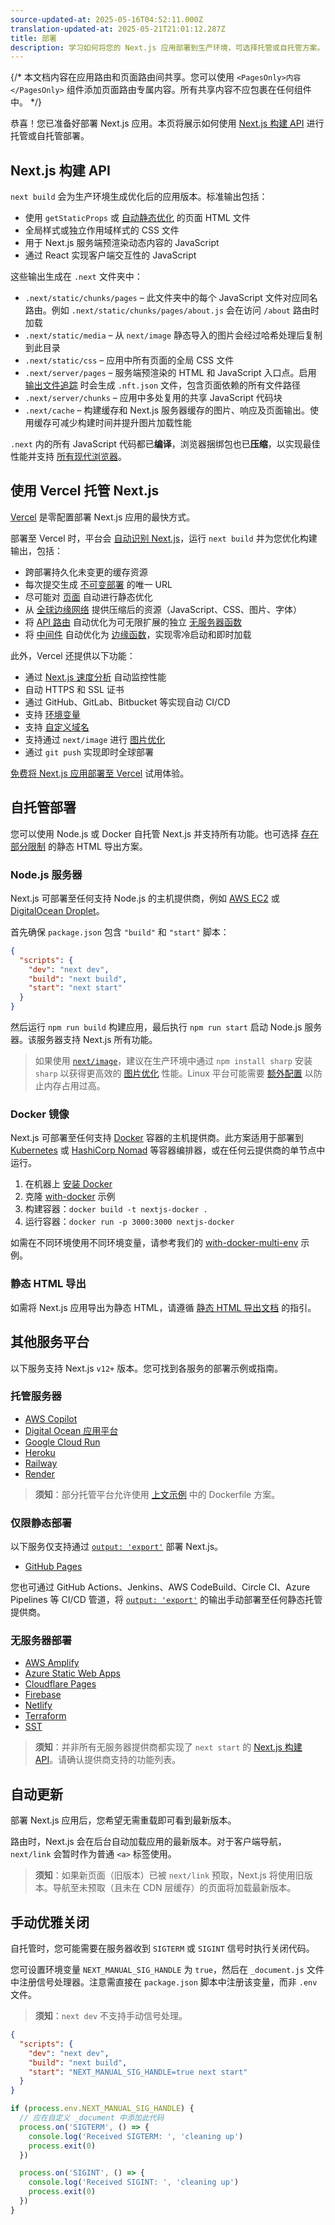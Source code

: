 ```yaml
---
source-updated-at: 2025-05-16T04:52:11.000Z
translation-updated-at: 2025-05-21T21:01:12.287Z
title: 部署
description: 学习如何将您的 Next.js 应用部署到生产环境，可选择托管或自托管方案。
---
```


{/* 本文档内容在应用路由和页面路由间共享。您可以使用 `<PagesOnly>内容</PagesOnly>` 组件添加页面路由专属内容。所有共享内容不应包裹在任何组件中。 */}

恭喜！您已准备好部署 Next.js 应用。本页将展示如何使用 [Next.js 构建 API](#nextjs-build-api) 进行托管或自托管部署。

## Next.js 构建 API

`next build` 会为生产环境生成优化后的应用版本。标准输出包括：

- 使用 `getStaticProps` 或 [自动静态优化](/docs/pages/building-your-application/rendering/automatic-static-optimization) 的页面 HTML 文件
- 全局样式或独立作用域样式的 CSS 文件
- 用于 Next.js 服务端预渲染动态内容的 JavaScript
- 通过 React 实现客户端交互性的 JavaScript

这些输出生成在 `.next` 文件夹中：

- `.next/static/chunks/pages` – 此文件夹中的每个 JavaScript 文件对应同名路由。例如 `.next/static/chunks/pages/about.js` 会在访问 `/about` 路由时加载
- `.next/static/media` – 从 `next/image` 静态导入的图片会经过哈希处理后复制到此目录
- `.next/static/css` – 应用中所有页面的全局 CSS 文件
- `.next/server/pages` – 服务端预渲染的 HTML 和 JavaScript 入口点。启用 [输出文件追踪](/docs/pages/api-reference/next-config-js/output) 时会生成 `.nft.json` 文件，包含页面依赖的所有文件路径
- `.next/server/chunks` – 应用中多处复用的共享 JavaScript 代码块
- `.next/cache` – 构建缓存和 Next.js 服务器缓存的图片、响应及页面输出。使用缓存可减少构建时间并提升图片加载性能

`.next` 内的所有 JavaScript 代码都已**编译**，浏览器捆绑包也已**压缩**，以实现最佳性能并支持 [所有现代浏览器](/docs/architecture/supported-browsers)。

## 使用 Vercel 托管 Next.js

[Vercel](https://vercel.com?utm_source=next-site&utm_medium=docs&utm_campaign=next-website) 是零配置部署 Next.js 应用的最快方式。

部署至 Vercel 时，平台会 [自动识别 Next.js](https://vercel.com/solutions/nextjs?utm_source=next-site&utm_medium=docs&utm_campaign=next-website)，运行 `next build` 并为您优化构建输出，包括：

- 跨部署持久化未变更的缓存资源
- 每次提交生成 [不可变部署](https://vercel.com/features/previews?utm_source=next-site&utm_medium=docs&utm_campaign=next-website) 的唯一 URL
- 尽可能对 [页面](/docs/pages/building-your-application/rendering/automatic-static-optimization) 自动进行静态优化
- 从 [全球边缘网络](https://vercel.com/features/infrastructure?utm_source=next-site&utm_medium=docs&utm_campaign=next-website) 提供压缩后的资源（JavaScript、CSS、图片、字体）
- 将 [API 路由](/docs/pages/building-your-application/routing/api-routes) 自动优化为可无限扩展的独立 [无服务器函数](https://vercel.com/features/infrastructure?utm_source=next-site&utm_medium=docs&utm_campaign=next-website)
- 将 [中间件](/docs/pages/building-your-application/routing/middleware) 自动优化为 [边缘函数](https://vercel.com/features/edge-functions?utm_source=next-site&utm_medium=docs&utm_campaign=next-website)，实现零冷启动和即时加载

此外，Vercel 还提供以下功能：

- 通过 [Next.js 速度分析](https://vercel.com/analytics?utm_source=next-site&utm_medium=docs&utm_campaign=next-website) 自动监控性能
- 自动 HTTPS 和 SSL 证书
- 通过 GitHub、GitLab、Bitbucket 等实现自动 CI/CD
- 支持 [环境变量](https://vercel.com/docs/environment-variables?utm_source=next-site&utm_medium=docs&utm_campaign=next-website)
- 支持 [自定义域名](https://vercel.com/docs/custom-domains?utm_source=next-site&utm_medium=docs&utm_campaign=next-website)
- 支持通过 `next/image` 进行 [图片优化](/docs/pages/building-your-application/optimizing/images)
- 通过 `git push` 实现即时全球部署

[免费将 Next.js 应用部署至 Vercel](https://vercel.com/new/git/external?repository-url=https://github.com/vercel/next.js/tree/canary/examples/hello-world&project-name=hello-world&repository-name=hello-world&utm_source=next-site&utm_medium=docs&utm_campaign=next-website) 试用体验。

## 自托管部署

您可以使用 Node.js 或 Docker 自托管 Next.js 并支持所有功能。也可选择 [存在部分限制](/docs/app/building-your-application/deploying/static-exports) 的静态 HTML 导出方案。

### Node.js 服务器

Next.js 可部署至任何支持 Node.js 的主机提供商，例如 [AWS EC2](https://aws.amazon.com/ec2/) 或 [DigitalOcean Droplet](https://www.digitalocean.com/products/droplets/)。

首先确保 `package.json` 包含 `"build"` 和 `"start"` 脚本：

```json filename="package.json"
{
  "scripts": {
    "dev": "next dev",
    "build": "next build",
    "start": "next start"
  }
}
```

然后运行 `npm run build` 构建应用，最后执行 `npm run start` 启动 Node.js 服务器。该服务器支持 Next.js 所有功能。

> 如果使用 [`next/image`](/docs/pages/building-your-application/optimizing/images)，建议在生产环境中通过 `npm install sharp` 安装 `sharp` 以获得更高效的 [图片优化](/docs/pages/building-your-application/optimizing/images) 性能。Linux 平台可能需要 [额外配置](https://sharp.pixelplumbing.com/install#linux-memory-allocator) 以防止内存占用过高。

### Docker 镜像

Next.js 可部署至任何支持 [Docker](https://www.docker.com/) 容器的主机提供商。此方案适用于部署到 [Kubernetes](https://kubernetes.io/) 或 [HashiCorp Nomad](https://www.nomadproject.io/) 等容器编排器，或在任何云提供商的单节点中运行。

1. 在机器上 [安装 Docker](https://docs.docker.com/get-docker/)
1. 克隆 [with-docker](https://github.com/vercel/next.js/tree/canary/examples/with-docker) 示例
1. 构建容器：`docker build -t nextjs-docker .`
1. 运行容器：`docker run -p 3000:3000 nextjs-docker`

如需在不同环境使用不同环境变量，请参考我们的 [with-docker-multi-env](https://github.com/vercel/next.js/tree/canary/examples/with-docker-multi-env) 示例。

### 静态 HTML 导出

如需将 Next.js 应用导出为静态 HTML，请遵循 [静态 HTML 导出文档](/docs/app/building-your-application/deploying/static-exports) 的指引。

## 其他服务平台

以下服务支持 Next.js `v12+` 版本。您可找到各服务的部署示例或指南。

### 托管服务器

- [AWS Copilot](https://aws.github.io/copilot-cli/)
- [Digital Ocean 应用平台](https://docs.digitalocean.com/tutorials/app-nextjs-deploy/)
- [Google Cloud Run](https://github.com/vercel/next.js/tree/canary/examples/with-docker)
- [Heroku](https://elements.heroku.com/buildpacks/mars/heroku-nextjs)
- [Railway](https://docs.railway.app/getting-started)
- [Render](https://render.com/docs/deploy-nextjs-app)

> **须知**：部分托管平台允许使用 [上文示例](#docker-image) 中的 Dockerfile 方案。

### 仅限静态部署

以下服务仅支持通过 [`output: 'export'`](/docs/app/building-your-application/deploying/static-exports) 部署 Next.js。

- [GitHub Pages](https://github.com/vercel/next.js/tree/canary/examples/github-pages)

您也可通过 GitHub Actions、Jenkins、AWS CodeBuild、Circle CI、Azure Pipelines 等 CI/CD 管道，将 [`output: 'export'`](/docs/app/building-your-application/deploying/static-exports) 的输出手动部署至任何静态托管提供商。

### 无服务器部署

- [AWS Amplify](https://aws.amazon.com/blogs/mobile/amplify-next-js-13/)
- [Azure Static Web Apps](https://learn.microsoft.com/en-us/azure/static-web-apps/nextjs)
- [Cloudflare Pages](https://developers.cloudflare.com/pages/framework-guides/deploy-a-nextjs-site/)
- [Firebase](https://firebase.google.com/docs/hosting/nextjs)
- [Netlify](https://docs.netlify.com/integrations/frameworks/next-js)
- [Terraform](https://github.com/milliHQ/terraform-aws-next-js)
- [SST](https://docs.sst.dev/start/nextjs)

> **须知**：并非所有无服务器提供商都实现了 `next start` 的 [Next.js 构建 API](#nextjs-build-api)。请确认提供商支持的功能列表。

## 自动更新

部署 Next.js 应用后，您希望无需重载即可看到最新版本。

路由时，Next.js 会在后台自动加载应用的最新版本。对于客户端导航，`next/link` 会暂时作为普通 `<a>` 标签使用。

> **须知**：如果新页面（旧版本）已被 `next/link` 预取，Next.js 将使用旧版本。导航至未预取（且未在 CDN 层缓存）的页面将加载最新版本。

## 手动优雅关闭

自托管时，您可能需要在服务器收到 `SIGTERM` 或 `SIGINT` 信号时执行关闭代码。

您可设置环境变量 `NEXT_MANUAL_SIG_HANDLE` 为 `true`，然后在 `_document.js` 文件中注册信号处理器。注意需直接在 `package.json` 脚本中注册该变量，而非 `.env` 文件。

> **须知**：`next dev` 不支持手动信号处理。

```json filename="package.json"
{
  "scripts": {
    "dev": "next dev",
    "build": "next build",
    "start": "NEXT_MANUAL_SIG_HANDLE=true next start"
  }
}
```

```js filename="pages/_document.js"
if (process.env.NEXT_MANUAL_SIG_HANDLE) {
  // 应在自定义 _document 中添加此代码
  process.on('SIGTERM', () => {
    console.log('Received SIGTERM: ', 'cleaning up')
    process.exit(0)
  })

  process.on('SIGINT', () => {
    console.log('Received SIGINT: ', 'cleaning up')
    process.exit(0)
  })
}
```